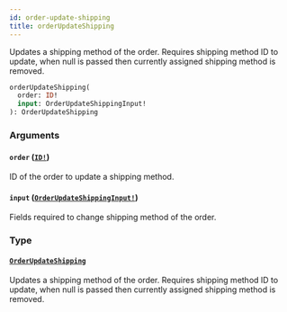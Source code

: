 ```yaml
---
id: order-update-shipping
title: orderUpdateShipping
---
```


Updates a shipping method of the order. Requires shipping method ID to update, when null is passed then currently assigned shipping method is removed.

```graphql
orderUpdateShipping(
  order: ID!
  input: OrderUpdateShippingInput!
): OrderUpdateShipping

```

### Arguments

#### `order` ([`ID!`](/developer/api-reference/scalars/id))

ID of the order to update a shipping method.

#### `input` ([`OrderUpdateShippingInput!`](/developer/api-reference/inputs/order-update-shipping-input))

Fields required to change shipping method of the order.

### Type

#### [`OrderUpdateShipping`](/developer/api-reference/objects/order-update-shipping)

Updates a shipping method of the order. Requires shipping method ID to update, when null is passed then currently assigned shipping method is removed.
